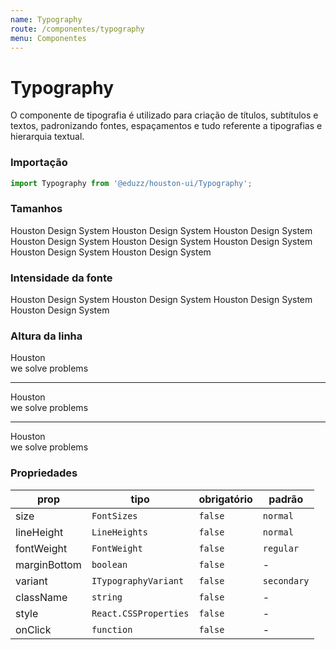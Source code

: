 ```yaml
---
name: Typography
route: /componentes/typography
menu: Componentes
---
```




# Typography

O componente de tipografia é utilizado para criação de títulos, subtítulos e textos, padronizando fontes, espaçamentos e tudo
referente a tipografias e hierarquia textual.

### Importação

```js
import Typography from '@eduzz/houston-ui/Typography';
```

### Tamanhos

<Playground>
  <Typography size='xx-small'>Houston Design System</Typography>
  <Typography size='x-small'>Houston Design System</Typography>
  <Typography size='small'>Houston Design System</Typography>
  <Typography size='normal'>Houston Design System</Typography>
  <Typography size='medium'>Houston Design System</Typography>
  <Typography size='large'>Houston Design System</Typography>
  <Typography size='x-large'>Houston Design System</Typography>
  <Typography size='xx-large'>Houston Design System</Typography>
</Playground>

### Intensidade da fonte

<Playground>
  <Typography fontWeight='light'>Houston Design System</Typography>
  <Typography fontWeight='regular'>Houston Design System</Typography>
  <Typography fontWeight='semibold'>Houston Design System</Typography>
  <Typography fontWeight='bold'>Houston Design System</Typography>
</Playground>

### Altura da linha

<Playground>
  <Typography lineHeight='compact' marginBottom paragraph>
    Houston
    <br />
    we solve problems
  </Typography>
  <hr />
  <Typography lineHeight='normal' marginBottom>
    Houston
    <br />
    we solve problems
  </Typography>
  <hr />
  <Typography lineHeight='comfortable'>
    Houston
    <br />
    we solve problems
  </Typography>
</Playground>

### Propriedades

| prop         | tipo                  | obrigatório | padrão      |
| ------------ | --------------------- | ----------- | ----------- |
| size         | `FontSizes`           | `false`     | `normal`    |
| lineHeight   | `LineHeights`         | `false`     | `normal`    |
| fontWeight   | `FontWeight`          | `false`     | `regular`   |
| marginBottom | `boolean`             | `false`     | -           |
| variant      | `ITypographyVariant`  | `false`     | `secondary` |
| className    | `string`              | `false`     | -           |
| style        | `React.CSSProperties` | `false`     | -           |
| onClick      | `function`            | `false`     | -           |
